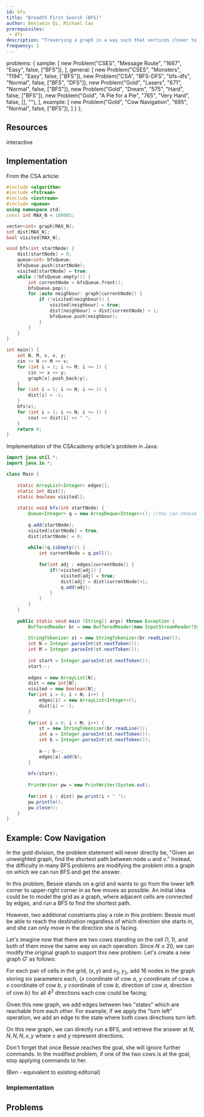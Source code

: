 ```yaml
---
id: bfs
title: "Breadth First Search (BFS)"
author: Benjamin Qi, Michael Cao
prerequisites: 
 - dfs
description: "Traversing a graph in a way such that vertices closer to the starting vertex are processed first."
frequency: 2
---
```



  problems: {
    sample: [
      new Problem("CSES", "Message Route", "1667", "Easy", false, ["BFS"]),
    ],
    general: [
      new Problem("CSES", "Monsters", "1194", "Easy", false, ["BFS"]),
      new Problem("CSA", "BFS-DFS", "bfs-dfs", "Normal", false, ["BFS", "DFS"]),
      new Problem("Gold", "Lasers", "671", "Normal", false, ["BFS"]),
      new Problem("Gold", "Dream", "575", "Hard", false, ["BFS"]),
      new Problem("Gold", "A Pie for a Pie", "765", "Very Hard", false, [], ""),
    ],
    example: [
      new Problem("Gold", "Cow Navigation", "695", "Normal", false, ["BFS"]),
    ]
  }
};

<Problems problems={metadata.problems.sample} />

## Resources

<Resources>
  <Resource source="CSA" title="Breadth First Search" url="breadth_first_search" starred>interactive</Resource>
  <Resource source="CPH" title="12.2 - Breadth-First Search"></Resource>
  <Resource source="PAPS" title="12.1 - Breadth-First Search"></Resource>
  <Resource source="KA" title="Breadth First Search and Its Uses" url="https://www.khanacademy.org/computing/computer-science/algorithms/breadth-first-search/a/breadth-first-search-and-its-uses"></Resource>
  <Resource source="cp-algo" title="Breadth First Search" url="graph/breadth-first-search.html"></Resource>
  <Resource source="cp-algo" title="0/1 BFS" url="graph/01_bfs.html"></Resource>
  <Resource source="IUSACO" title="10.4 - Graph Traversal Algorithms"></Resource>
</Resources>

## Implementation

<LanguageSection>

<CPPSection>

From the CSA article:

```cpp
#include <algorithm>
#include <fstream>
#include <iostream>
#include <queue>
using namespace std;
const int MAX_N = 100005;

vector<int> graph[MAX_N];
int dist[MAX_N];
bool visited[MAX_N];

void bfs(int startNode) {
    dist[startNode] = 0;
    queue<int> bfsQueue;
    bfsQueue.push(startNode);
    visited[startNode] = true;
    while (!bfsQueue.empty()) {
        int currentNode = bfsQueue.front();
        bfsQueue.pop();
        for (auto neighbour: graph[currentNode]) {
            if (!visited[neighbour]) {
                visited[neighbour] = true;
                dist[neighbour] = dist[currentNode] + 1;
                bfsQueue.push(neighbour);
            }
        }
    }
}

int main() {
    int N, M, v, x, y;
    cin >> N >> M >> v;
    for (int i = 1; i <= M; i += 1) {
        cin >> x >> y;
        graph[x].push_back(y);
    }
    for (int i = 1; i <= N; i += 1) {
        dist[i] = -1;
    }
    bfs(v);
    for (int i = 1; i <= N; i += 1) {
        cout << dist[i] << " ";
    }
    return 0;
}
```


</CPPSection>

<JavaSection>
 
Implementation of the CSAcademy article's problem in Java:

```java
import java.util.*;
import java.io.*;

class Main {
    
    static ArrayList<Integer> edges[];
    static int dist[];
    static boolean visited[];
    
    static void bfs(int startNode) {
        Queue<Integer> q = new ArrayDeque<Integer>(); //You can choose any implementation of Queue (such as LinkedList), though I believe ArrayDeque is faster (?)
        
        q.add(startNode);
        visited[startNode] = true;
        dist[startNode] = 0;
        
        while(!q.isEmpty()) {
            int currentNode = q.poll();
            
            for(int adj : edges[currentNode]) {
                if(!visited[adj]) {
                    visited[adj] = true;
                    dist[adj] = dist[currentNode]+1;
                    q.add(adj);
                }
            }
        }
    }
    
	public static void main (String[] args) throws Exception {
	    BufferedReader br = new BufferedReader(new InputStreamReader(System.in)); //Read about fast Java input in "Intro - Fast I/O"
		
		StringTokenizer st = new StringTokenizer(br.readLine());
		int N = Integer.parseInt(st.nextToken());
		int M = Integer.parseInt(st.nextToken());
		
		int start = Integer.parseInt(st.nextToken());
		start--;
		
		edges = new ArrayList[N];
		dist = new int[N];
		visited = new boolean[N];
		for(int i = 0; i < N; i++) {
		    edges[i] = new ArrayList<Integer>();
		    dist[i] = -1;
		}
		
		for(int i = 0; i < M; i++) {
		    st = new StringTokenizer(br.readLine());
		    int a = Integer.parseInt(st.nextToken());
		    int b = Integer.parseInt(st.nextToken());
		    
		    a--; b--;
		    edges[a].add(b);
		}
		
		bfs(start);
		
		PrintWriter pw = new PrintWriter(System.out);
		
		for(int i : dist) pw.print(i + " ");
	    pw.println();
	    pw.close();
	}
}
```

</JavaSection>

</LanguageSection>

## Example: Cow Navigation

In the gold division, the problem statement will never directly be, "Given an unweighted graph, find the shortest path between node $u$ and $v$." Instead, the difficulty in many BFS problems are modifying the problem into a graph on which we can run BFS and get the answer.

<Problems problems={metadata.problems.example} />

In this problem, Bessie stands on a grid and wants to go from the lower left corner to upper-right corner in as few moves as possible. An initial idea could be to model the grid as a graph, where adjacent cells are connected by edges, and run a BFS to find the shortest path. 

However, two additional constriants play a role in this problem: Bessie must be able to reach the destination regardless of which direction she starts in, and she can only move in the direction she is facing.

Let's imagine now that there are two cows standing on the cell $(1, 1)$, and both of them move the same way on each operation. Since $N \leq 20$, we can modify the original graph to support this new problem. Let's create a new graph $G'$ as follows:

For each pair of cells in the grid, $(x, y)$ and $x_2, y_2$, add 16 <!-- wow that's a lot --> nodes in the graph storing six parameters each, {$x$ coordinate of cow $a$, $y$ coordinate of cow a, $x$ coordinate of cow $b$, $y$ coordinate of cow $b$, direction of cow $a$, direction of cow $b$} for all $4 ^ 2$ directions each cow could be facing. 

Given this new graph, we add edges between two "states" which are reachable from each other. For example, if we apply the "turn left" operation, we add an edge to the state where both cows directions turn left.

On this new graph, we can directly run a BFS, and retrieve the answer at ${N, N, N, N, x, y}$ where $x$ and $y$ represent directions.

<Warning>

Don't forget that once Bessie reaches the goal, she will ignore further commands. In the modified problem, if one of the two cows is at the goal, stop applying commands to her.

</Warning>

(Ben - equivalent to existing editorial)
<!-- You can change it, but keep the section on making modifications to graphs before. Maybe replace with a problem w/o a good editorial? -->


### Implementation
<!-- I really don't want to write Cow Navigation. Anyone have code? -->

<IncompleteSection />

## Problems

<Problems problems={metadata.problems.general} />

